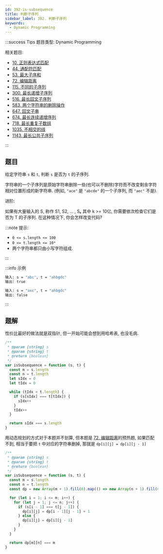 ```yaml
---
id: 392-is-subsequence
title: 判断子序列
sidebar_label: 392. 判断子序列
keywords:
  - Dynamic Programming
---
```


:::success Tips
题目类型: Dynamic Programming

相关题目:

- [10. 正则表达式匹配](/leetcode/hard/10-is-match)
- [44. 通配符匹配](/leetcode/hard/44-is-match)
- [53. 最大子序和](/leetcode/medium/53-max-sub-array)
- [72. 编辑距离](/leetcode/medium/72-min-distance)
- [115. 不同的子序列](/leetcode/hard/115-num-distinct)
- [300. 最长递增子序列](/leetcode/medium/300-length-of-lis)
- [516. 最长回文子序列](/leetcode/medium/516-longest-palindrome-subseq)
- [583. 两个字符串的删除操作](/leetcode/medium/583-min-distance)
- [647. 回文子串](/leetcode/medium/647-count-substrings)
- [674. 最长连续递增序列](/leetcode/easy/674-find-length-of-lcis)
- [718. 最长重复子数组](/leetcode/medium/718-find-length)
- [1035. 不相交的线](/leetcode/medium/1035-max-uncrossed-lines)
- [1143. 最长公共子序列](/leetcode/medium/1143-longest-common-subsequence)

:::

## 题目

给定字符串 `s` 和 `t`, 判断 `s` 是否为 `t` 的子序列.

字符串的一个子序列是原始字符串删除一些(也可以不删除)字符而不改变剩余字符相对位置形成的新字符串. (例如, `"ace"` 是 `"abcde"` 的一个子序列, 而 `"aec"` 不是).

进阶:

如果有大量输入的 S, 称作 S1, S2, ... , Sₖ 其中 k >= 10亿, 你需要依次检查它们是否为 T 的子序列. 在这种情况下, 你会怎样改变代码?

:::note 提示:

- `0 <= s.length <= 100`
- `0 <= t.length <= 10⁴`
- 两个字符串都只由小写字符组成.

:::

:::info 示例

```bash
输入: s = "abc", t = "ahbgdc"
输出: true
```

```bash
输入: s = "axc", t = "ahbgdc"
输出: false
```

:::

## 题解


<Tabs>
  <TabItem value="JavaScript - 双指针" label="JavaScript - 双指针" default>

性价比最好的做法就是双指针, 但一开始可能会想到用哈希表, 也没毛病.

```ts
/**
 * @param {string} s
 * @param {string} t
 * @return {boolean}
 */
var isSubsequence = function (s, t) {
  const m = s.length
  const n = t.length
  let sIdx = 0
  let tIdx = 0

  while (tIdx < t.length) {
    if (s[sIdx] === t[tIdx]) {
      sIdx++
    }
    tIdx++
  }

  return sIdx === s.length
}
```

</TabItem>
<TabItem value="JavaScript - 动态规划" label="JavaScript - 动态规划">

用动态规划的方式对于本题并不划算, 但本题是 [72. 编辑距离](/leetcode/medium/72-min-distance)的预热题, 如果匹配不到, 相当于要把 `t` 中对应的字符串删掉, 那就是 `dp[i][j] = dp[i][j - 1]`

```ts
/**
 * @param {string} s
 * @param {string} t
 * @return {boolean}
 */
var isSubsequence = function (s, t) {
  const m = s.length
  const n = t.length
  const dp = new Array(m + 1).fill(0).map(() => new Array(n + 1).fill(0))

  for (let i = 1; i <= m; i++) {
    for (let j = 1; j <= n; j++) {
      if (s[i - 1] === t[j - 1]) {
        dp[i][j] = dp[i - 1][j - 1] + 1
      } else {
        dp[i][j] = dp[i][j - 1]
      }
    }
  }

  return dp[m][n] === m
}
```

</TabItem>
</Tabs>

